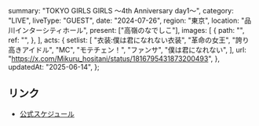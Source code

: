   summary: "TOKYO GIRLS GIRLS 〜4th Anniversary day1〜",
  category: "LIVE",
  liveType: "GUEST",
  date: "2024-07-26",
  region: "東京",
  location: "品川インターシティホール",
  present: ["高嶺のなでしこ"],
  images: [
    {
      path: "",
      ref: "",
    },
  ],
  acts: {
    setlist: [
      "衣装:僕は君になれない衣装",
      "革命の女王",
      "誇り高きアイドル",
      "MC",
      "モテチェン！",
      "ファンサ",
      "僕は君になれない",
    ],
    url: "https://x.com/Mikuru_hositani/status/1816795431873200493",
  },
  updatedAt: "2025-06-14",
};

## リンク

- [公式スケジュール](https://takanenonadeshiko.jp/?p=2256)
